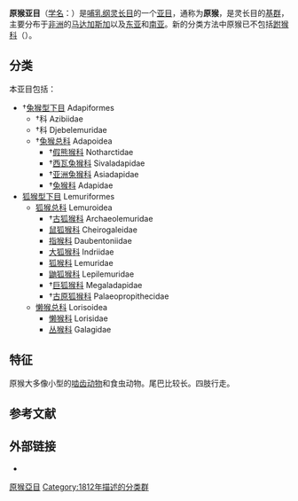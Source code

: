 {{Automatic taxobox
| fossil_range = {{fossil range|早始新世|現代|早[[始新世|始新世]]－現代}}
| image = Propithecus_verreauxi.JPG
| image_caption = [[维氏冕狐猴|维氏冕狐猴]] ''Propithecus verreauxi''
| taxon=Strepsirrhini
| authority = [[É._Geoffroy|É. Geoffroy]], 1812
| subdivision_ranks = 下目
| subdivision = 
* [[狐猴型下目|狐猴型下目]] Lemuriformes
*{{绝灭}}[[兔猴型下目|兔猴型下目]] Adapiformes
}}

'''原猴亚目'''（[[学名|学名]]：{{lang|la|Strepsirrhini}}{{r|msw3}}）是[[哺乳纲|哺乳纲]][[灵长目|灵长目]]的一个[[亚目|亚目]]，通称为'''原猴'''，是灵长目的[[基群|基群]]，主要分布于[[非洲|非洲]]的[[马达加斯加|马达加斯加]]以及[[东亚|东亚]]和[[南亚|南亚]]。新的分类方法中原猴已不包括[[跗猴科|跗猴科]]（{{lang|la|Tarsiidae}}）。

==分类==
本亚目包括{{r|msw3}}：

*†[[兔猴型下目|兔猴型下目]] Adapiformes
**†科 Azibiidae
**†科 Djebelemuridae
**†[[兔猴总科|兔猴总科]] Adapoidea
***†[[假熊猴科|假熊猴科]] Notharctidae
***†[[西瓦兔猴科|西瓦兔猴科]] Sivaladapidae
***†[[亚洲兔猴科|亚洲兔猴科]] Asiadapidae
***†[[兔猴科|兔猴科]] Adapidae
*[[狐猴型下目|狐猴型下目]] Lemuriformes
**[[狐猴总科|狐猴总科]] Lemuroidea
***†[[古狐猴科|古狐猴科]] Archaeolemuridae
***[[鼠狐猴科|鼠狐猴科]] Cheirogaleidae
***[[指猴科|指猴科]] Daubentoniidae
***[[大狐猴科|大狐猴科]] Indriidae
***[[狐猴科|狐猴科]] Lemuridae
***[[鼬狐猴科|鼬狐猴科]] Lepilemuridae
***†[[巨狐猴科|巨狐猴科]] Megaladapidae
***†[[古原狐猴科|古原狐猴科]] Palaeopropithecidae
**[[懒猴总科|懒猴总科]] Lorisoidea
***[[懒猴科|懒猴科]] Lorisidae
***[[丛猴科|丛猴科]] Galagidae

==特征==
原猴大多像小型的[[啮齿动物|啮齿动物]]和食虫动物。尾巴比较长。四肢行走。{{r|EoM}}

==参考文献==
{{reflist|refs=
<ref name=msw3>{{MSW3 Groves|pages=148-152|id=12100002}}</ref>
<ref name=EoM>{{cite book |editor=Macdonald, D.|year=1984 |title= ''The Encyclopedia of Mammals''|url=https://archive.org/details/encyclopediaofma00mals_0|publisher= Facts on File|location=New York|pages= [https://archive.org/details/encyclopediaofma00mals_0/page/361 361]|isbn= 0-87196-871-1}}</ref>
}}
==外部链接==
{{Commons category|Strepsirrhini}}
*{{Wikispecies-inline|Strepsirrhini}}
{{原猴亞目|S.}}
{{靈長目}}
{{Taxonbar|from=Q82265}}

[[Category:原猴亞目|]]
[[Category:1812年描述的分类群|Category:1812年描述的分类群]]